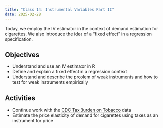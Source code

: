 ```yaml
---
title: "Class 14: Instrumental Variables Part II"
date: 2025-02-28
---
```



Today, we employ the IV estimator in the context of demand estimation for cigarettes. We also introduce the idea of a "fixed effect" in a regression specification.

## Objectives

- Understand and use an IV estimator in R
- Define and explain a fixed effect in a regression context
- Understand and describe the problem of weak instruments and how to test for weak instruments empirically


## Activities 

- Continue work with the [CDC Tax Burden on Tobacco](https://github.com/imccart/CDC-Tobacco) data
- Estimate the price elasticity of demand for cigarettes using taxes as an instrument for price

